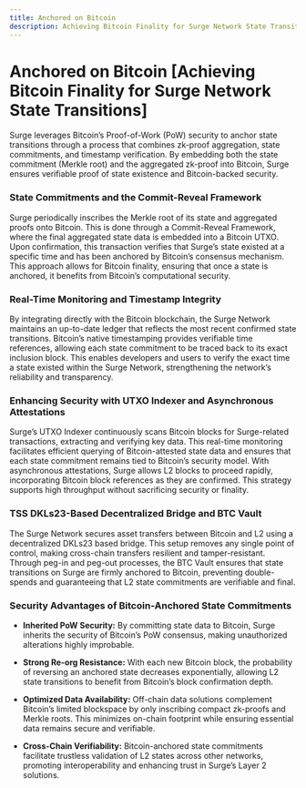 ```yaml
---
title: Anchored on Bitcoin 
description: Achieving Bitcoin Finality for Surge Network State Transitions
---
```

# Anchored on Bitcoin [Achieving Bitcoin Finality for Surge Network State Transitions]

Surge leverages Bitcoin’s Proof-of-Work (PoW) security to anchor state transitions through a process that combines zk-proof aggregation, state commitments, and timestamp verification. By embedding both the state commitment (Merkle root) and the aggregated zk-proof into Bitcoin, Surge ensures verifiable proof of state existence and Bitcoin-backed security.

### State Commitments and the Commit-Reveal Framework
Surge periodically inscribes the Merkle root of its state and aggregated proofs onto Bitcoin. This is done through a Commit-Reveal Framework, where the final aggregated state data is embedded into a Bitcoin UTXO. Upon confirmation, this transaction verifies that Surge’s state existed at a specific time and has been anchored by Bitcoin’s consensus mechanism. This approach allows for Bitcoin finality, ensuring that once a state is anchored, it benefits from Bitcoin’s computational security.

### Real-Time Monitoring and Timestamp Integrity
By integrating directly with the Bitcoin blockchain, the Surge Network maintains an up-to-date ledger that reflects the most recent confirmed state transitions. Bitcoin’s native timestamping provides verifiable time references, allowing each state commitment to be traced back to its exact inclusion block. This enables developers and users to verify the exact time a state existed within the Surge Network, strengthening the network’s reliability and transparency.

### Enhancing Security with UTXO Indexer and Asynchronous Attestations
Surge’s UTXO Indexer continuously scans Bitcoin blocks for Surge-related transactions, extracting and verifying key data. This real-time monitoring facilitates efficient querying of Bitcoin-attested state data and ensures that each state commitment remains tied to Bitcoin’s security model. With asynchronous attestations, Surge allows L2 blocks to proceed rapidly, incorporating Bitcoin block references as they are confirmed. This strategy supports high throughput without sacrificing security or finality.

### TSS DKLs23-Based Decentralized Bridge and BTC Vault
The Surge Network secures asset transfers between Bitcoin and L2 using a decentralized DKLs23 based bridge. This setup removes any single point of control, making cross-chain transfers resilient and tamper-resistant. Through peg-in and peg-out processes, the BTC Vault ensures that state transitions on Surge are firmly anchored to Bitcoin, preventing double-spends and guaranteeing that L2 state commitments are verifiable and final.

### Security Advantages of Bitcoin-Anchored State Commitments
- **Inherited PoW Security:** By committing state data to Bitcoin, Surge inherits the security of Bitcoin’s PoW consensus, making unauthorized alterations highly improbable.

- **Strong Re-org Resistance:** With each new Bitcoin block, the probability of reversing an anchored state decreases exponentially, allowing L2 state transitions to benefit from Bitcoin’s block confirmation depth.

- **Optimized Data Availability:** Off-chain data solutions complement Bitcoin’s limited blockspace by only inscribing compact zk-proofs and Merkle roots. This minimizes on-chain footprint while ensuring essential data remains secure and verifiable.

- **Cross-Chain Verifiability:** Bitcoin-anchored state commitments facilitate trustless validation of L2 states across other networks, promoting interoperability and enhancing trust in Surge’s Layer 2 solutions.